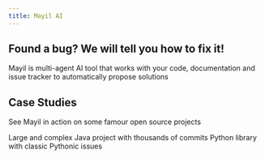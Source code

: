 ```yaml
---
title: Mayil AI
---
```


## Found a bug? We will tell you how to fix it!

Mayil is multi-agent AI tool that works with your code, documentation and issue tracker to automatically propose solutions


## Case Studies

See Mayil in action on some famour open source projects

<CardGroup cols={2}>
  <Card
    title="Elastisearch"
    href="https://mintlify.com/docs/quickstart"
  >
  Large and complex Java project with thousands of commits
  </Card>
  <Card
    title="Spotify/Luigi"
    icon="image"
    href="https://mintlify.com/docs/development"
  >
    Python library with classic Pythonic issues
  </Card>
</CardGroup>


